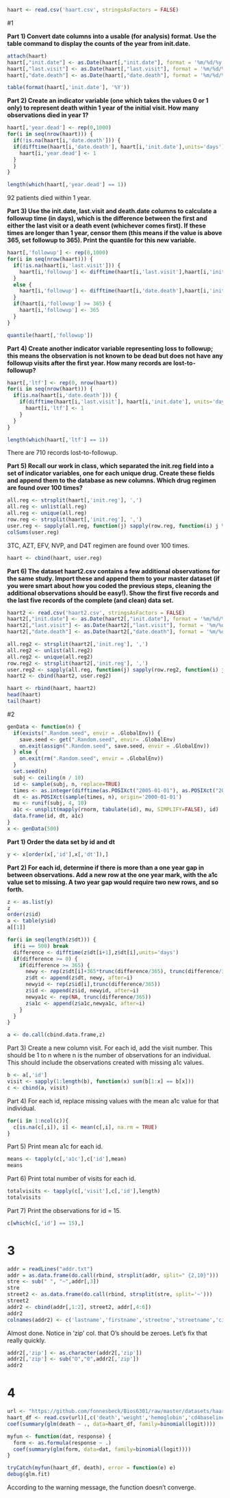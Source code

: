 ```{r}
haart <- read.csv('haart.csv', stringsAsFactors = FALSE)

```
#1

**Part 1) Convert date columns into a usable (for analysis) format. Use the table command to display the counts of the year from init.date.**

```{r}
attach(haart)
haart[,"init.date"] <- as.Date(haart[,"init.date"], format = '%m/%d/%y')
haart[,"last.visit"] <- as.Date(haart[,"last.visit"], format = '%m/%d/%y')
haart[,"date.death"] <- as.Date(haart[,"date.death"], format = '%m/%d/%y')

table(format(haart[,'init.date'], '%Y')) 
```

**Part 2) Create an indicator variable (one which takes the values 0 or 1 only) to represent death within 1 year of the initial visit. How many observations died in year 1?**

```{r}
haart[,'year.dead'] <- rep(0,1000)
for(i in seq(nrow(haart))) {
  if(!is.na(haart[i,'date.death'])) {
  if(difftime(haart[i,'date.death'], haart[i,'init.date'],units='days') <= 365){
    haart[i,'year.dead'] <- 1
  }
  }
}

length(which(haart[,'year.dead'] == 1))
```

92 patients died within 1 year.

**Part 3) Use the init.date, last.visit and death.date columns to calculate a followup time (in days), which is the difference between the first and either the last visit or a death event (whichever comes first). If these times are longer than 1 year, censor them (this means if the value is above 365, set followup to 365). Print the quantile for this new variable.**

```{r}
haart[,'followup'] <- rep(0,1000)
for(i in seq(nrow(haart))) {
  if(!is.na(haart[i,'last.visit'])) {
    haart[i,'followup'] <- difftime(haart[i,'last.visit'],haart[i,'init.date'],units='days')
  }
  else {
    haart[i,'followup'] <- difftime(haart[i,'date.death'],haart[i,'init.date'],units='days')
  }
  if(haart[i,'followup'] >= 365) {
    haart[i,'followup'] <- 365
  }
}

quantile(haart[,'followup'])
```

**Part 4) Create another indicator variable representing loss to followup; this means the observation is not known to be dead but does not have any followup visits after the first year. How many records are lost-to-followup?**

```{r}
haart[,'ltf'] <- rep(0, nrow(haart))
for(i in seq(nrow(haart))) {
  if(is.na(haart[i,'date.death'])) {
    if(difftime(haart[i,'last.visit'], haart[i,'init.date'], units='days') >= 365) {
      haart[i,'ltf'] <- 1
    }
  }
}

length(which(haart[,'ltf'] == 1))
```

There are 710 records lost-to-followup.

**Part 5) Recall our work in class, which separated the init.reg field into a set of indicator variables, one for each unique drug. Create these fields and append them to the database as new columns. Which drug regimen are found over 100 times?**

```{r}
all.reg <- strsplit(haart[,'init.reg'], ',')
all.reg <- unlist(all.reg)
all.reg <- unique(all.reg)
row.reg <- strsplit(haart[,'init.reg'], ',')
user.reg <- sapply(all.reg, function(j) sapply(row.reg, function(i) j %in% i))
colSums(user.reg)
```

3TC, AZT, EFV, NVP, and D4T regimen are found over 100 times.

```{r}
haart <- cbind(haart, user.reg)
```

**Part 6) The dataset haart2.csv contains a few additional observations for the same study. Import these and append them to your master dataset (if you were smart about how you coded the previous steps, cleaning the additional observations should be easy!). Show the first five records and the last five records of the complete (and clean) data set.**

```{r}
haart2 <- read.csv('haart2.csv', stringsAsFactors = FALSE)
haart2[,"init.date"] <- as.Date(haart2[,"init.date"], format = '%m/%d/%y')
haart2[,"last.visit"] <- as.Date(haart2[,"last.visit"], format = '%m/%d/%y')
haart2[,"date.death"] <- as.Date(haart2[,"date.death"], format = '%m/%d/%y')

all.reg2 <- strsplit(haart2[,'init.reg'], ',')
all.reg2 <- unlist(all.reg2)
all.reg2 <- unique(all.reg2)
row.reg2 <- strsplit(haart2[,'init.reg'], ',')
user.reg2 <- sapply(all.reg, function(j) sapply(row.reg2, function(i) j %in% i))
haart2 <- cbind(haart2, user.reg2)

haart <- rbind(haart, haart2)
head(haart)
tail(haart)
```

#2
```{r}
genData <- function(n) {
  if(exists(".Random.seed", envir = .GlobalEnv)) {
    save.seed <- get(".Random.seed", envir= .GlobalEnv)
    on.exit(assign(".Random.seed", save.seed, envir = .GlobalEnv))
  } else {
    on.exit(rm(".Random.seed", envir = .GlobalEnv))
  }
  set.seed(n)
  subj <- ceiling(n / 10)
  id <- sample(subj, n, replace=TRUE)
  times <- as.integer(difftime(as.POSIXct("2005-01-01"), as.POSIXct("2000-01-01"), units='secs'))
  dt <- as.POSIXct(sample(times, n), origin='2000-01-01')
  mu <- runif(subj, 4, 10)
  a1c <- unsplit(mapply(rnorm, tabulate(id), mu, SIMPLIFY=FALSE), id)
  data.frame(id, dt, a1c)
}
x <- genData(500)
```

**Part 1) Order the data set by id and dt**
```{r}
y <- x[order(x[,'id'],x[,'dt']),]
```

**Part 2) For each id, determine if there is more than a one year gap in between observations. Add a new row at the one year mark, with the a1c value set to missing. A two year gap would require two new rows, and so forth.**

```{r}
z <- as.list(y)
z
order(z$id)
a <- table(y$id)
a[[1]]

for(i in seq(length(z$dt))) {
  if(i == 500) break
  difference <- difftime(z$dt[i+1],z$dt[i],units='days')
  if(difference >= 0) {
    if(difference >= 365) {
      newy <- rep(z$dt[i]+365*trunc(difference/365), trunc(difference/365))
      z$dt <- append(z$dt, newy, after=i)
      newyid <- rep(z$id[i],trunc(difference/365))
      z$id <- append(z$id, newyid, after=i)
      newya1c <- rep(NA, trunc(difference/365))
      z$a1c <- append(z$a1c,newya1c, after=i)
    }
  }
}

a <- do.call(cbind.data.frame,z)
```

Part 3) Create a new column visit. For each id, add the visit number. This should be 1 to n where n is the number of observations for an individual. This should include the observations created with missing a1c values.

```{r}
b <- a[,'id']
visit <- sapply(1:length(b), function(x) sum(b[1:x] == b[x]))
c <- cbind(a, visit)
```

Part 4) For each id, replace missing values with the mean a1c value for that individual.

```{r}
for(i in 1:ncol(c)){
  c[is.na(c[,i]), i] <- mean(c[,i], na.rm = TRUE)
}
```

Part 5) Print mean a1c for each id.

```{r}
means <- tapply(c[,'a1c'],c['id'],mean)
means
```

Part 6) Print total number of visits for each id.

```{r}
totalvisits <- tapply(c[,'visit'],c[,'id'],length)
totalvisits
```

Part 7) Print the observations for id = 15.

```{r}
c[which(c[,'id'] == 15),]
```

# 3
```{r}
addr = readLines("addr.txt")
addr = as.data.frame(do.call(rbind, strsplit(addr, split=" {2,10}")))
stre <- sub(" ", "~",addr[,3])
stre
street2 <- as.data.frame(do.call(rbind, strsplit(stre, split='~')))
street2
addr2 <- cbind(addr[,1:2], street2, addr[,4:6])
addr2
colnames(addr2) <- c('lastname','firstname','streetno','streetname','city','state','zip')
```

Almost done. Notice in 'zip' col. that O's should be zeroes. Let's fix that really quickly.

```{r}
addr2[,'zip'] <- as.character(addr2[,'zip'])
addr2[,'zip'] <- sub("O","0",addr2[,'zip'])
addr2
```

# 4
```{r}
url <- "https://github.com/fonnesbeck/Bios6301/raw/master/datasets/haart.csv"
haart_df <- read.csv(url)[,c('death','weight','hemoglobin','cd4baseline')]
coef(summary(glm(death ~ ., data=haart_df, family=binomial(logit))))

myfun <- function(dat, response) {
  form <- as.formula(response ~ .)
  coef(summary(glm(form, data=dat, family=binomial(logit))))
}

tryCatch(myfun(haart_df, death), error = function(e) e)
debug(glm.fit)
```

According to the warning message, the function doesn't converge.